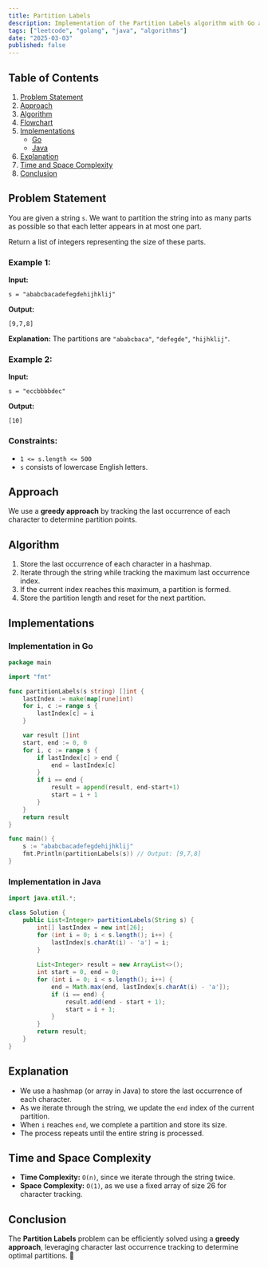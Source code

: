 ```yaml
---
title: Partition Labels
description: Implementation of the Partition Labels algorithm with Go and Java.
tags: ["leetcode", "golang", "java", "algorithms"]
date: "2025-03-03"
published: false
---
```


## Table of Contents

1. [Problem Statement](#problem-statement)
2. [Approach](#approach)
3. [Algorithm](#algorithm)
4. [Flowchart](#flowchart)
5. [Implementations](#implementations)
   - [Go](#implementation-in-go)
   - [Java](#implementation-in-java)
6. [Explanation](#explanation)
7. [Time and Space Complexity](#time-and-space-complexity)
8. [Conclusion](#conclusion)

## Problem Statement

You are given a string `s`. We want to partition the string into as many parts as possible so that each letter appears in at most one part.

Return a list of integers representing the size of these parts.

### Example 1:

**Input:**
```
s = "ababcbacadefegdehijhklij"
```
**Output:**
```
[9,7,8]
```
**Explanation:** The partitions are `"ababcbaca"`, `"defegde"`, `"hijhklij"`.

### Example 2:

**Input:**
```
s = "eccbbbbdec"
```
**Output:**
```
[10]
```

### Constraints:

- `1 <= s.length <= 500`
- `s` consists of lowercase English letters.

## Approach

We use a **greedy approach** by tracking the last occurrence of each character to determine partition points.

## Algorithm

1. Store the last occurrence of each character in a hashmap.
2. Iterate through the string while tracking the maximum last occurrence index.
3. If the current index reaches this maximum, a partition is formed.
4. Store the partition length and reset for the next partition.

## Implementations

### Implementation in Go

```go
package main

import "fmt"

func partitionLabels(s string) []int {
    lastIndex := make(map[rune]int)
    for i, c := range s {
        lastIndex[c] = i
    }

    var result []int
    start, end := 0, 0
    for i, c := range s {
        if lastIndex[c] > end {
            end = lastIndex[c]
        }
        if i == end {
            result = append(result, end-start+1)
            start = i + 1
        }
    }
    return result
}

func main() {
    s := "ababcbacadefegdehijhklij"
    fmt.Println(partitionLabels(s)) // Output: [9,7,8]
}
```

### Implementation in Java

```java
import java.util.*;

class Solution {
    public List<Integer> partitionLabels(String s) {
        int[] lastIndex = new int[26];
        for (int i = 0; i < s.length(); i++) {
            lastIndex[s.charAt(i) - 'a'] = i;
        }
        
        List<Integer> result = new ArrayList<>();
        int start = 0, end = 0;
        for (int i = 0; i < s.length(); i++) {
            end = Math.max(end, lastIndex[s.charAt(i) - 'a']);
            if (i == end) {
                result.add(end - start + 1);
                start = i + 1;
            }
        }
        return result;
    }
}
```

## Explanation

- We use a hashmap (or array in Java) to store the last occurrence of each character.
- As we iterate through the string, we update the `end` index of the current partition.
- When `i` reaches `end`, we complete a partition and store its size.
- The process repeats until the entire string is processed.

## Time and Space Complexity

- **Time Complexity:** `O(n)`, since we iterate through the string twice.
- **Space Complexity:** `O(1)`, as we use a fixed array of size 26 for character tracking.

## Conclusion

The **Partition Labels** problem can be efficiently solved using a **greedy approach**, leveraging character last occurrence tracking to determine optimal partitions. 🚀

